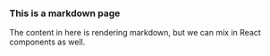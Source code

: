 ### This is a markdown page

The content in here is rendering markdown, but we can mix in React components as well.


